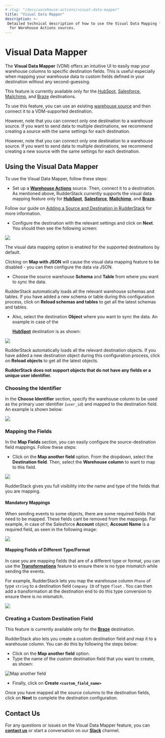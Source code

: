 ```yaml
---
# slug: "/docs/warehouse-actions/visual-data-mapper"
title: "Visual Data Mapper"
description: >-
 Detailed technical description of how to use the Visual Data Mapping feature
  for Warehouse Actions sources.
---
```


# Visual Data Mapper

The **Visual Data Mapper** \(VDM\) offers an intuitive UI to easily map your warehouse columns to specific destination fields. This is useful especially when mapping your warehouse data to custom fields defined in your destination without any second-guessing.

<div class="infoBlock">

  This feature is currently available only for the <a href="https://rudderstack.com/docs/destinations/crm/hubspot/">HubSpot</a>, <a href="https://rudderstack.com/docs/destinations/crm/salesforce/">Salesforce</a>, <a href="https://rudderstack.com/docs/destinations/marketing/mailchimp/">Mailchimp</a>, and <a href="https://rudderstack.com/docs/destinations//marketing/braze/">Braze</a> destinations.
</div>

<div class="successBlock">

To use this feature, you can use an existing <a href="https://rudderstack.com/docs/warehouse-actions/">warehouse source</a> and then connect it to a VDM-supported destination.

However, note that you can connect only one destination to a warehouse source. If you want to send data to multiple destinations, we recommend creating a source with the same settings for each destination.

However, note that you can connect only one destination to a warehouse source. If you want to send data to multiple destinations, we recommend creating a new source with the same settings for each destination.
</div>

## Using the Visual Data Mapper

To use the Visual Data Mapper, follow these steps:

- Set up a [**Warehouse Actions**](./) source. Then, connect it to a destination. As mentioned above, RudderStack currently supports the visual data mapping feature only for [**HubSpot**](https://rudderstack.com/docs/destinations/crm/hubspot/), [**Salesforce**](https://rudderstack.com/docs/destinations/crm/salesforce/), [**Mailchimp**](https://rudderstack.com/docs/destinations/marketing/mailchimp/), and [**Braze**](https://rudderstack.com/docs/destinations/marketing/braze/)**.**

<div class="infoBlock">

Follow our guide on <a href="https://rudderstack.com/docs/connections/adding-source-and-destination-rudderstack/">Adding a Source and Destination in RudderStack</a> for more information.

</div>

* Configure the destination with the relevant settings and click on **Next**. You should then see the following screen:

  
<img src="../assets/1 (28).png" />

<div class="successBlock">

The visual data mapping option is enabled for the supported destinations by default. 
</div>

<div class="warningBlock">

Clicking on **Map with JSON** will cause the visual data mapping feature to be disabled - you can then configure the data via JSON.
</div>

* Choose the source warehouse **Schema** and **Table** from where you want to sync the data.

<div class="successBlock">

RudderStack automatically loads all the relevant warehouse schemas and tables. If you have added a new schema or table during this configuration process, click on **Reload schemas and tables** to get all the latest schemas and tables.
</div>

* Also, select the destination **Object** where you want to sync the data. An example in case of the 

  [**HubSpot**](https://rudderstack.com/docs/destinations/crm/hubspot/) destination is as shown:

<img src="../assets/2 (31).png" />

<div class="successBlock">

RudderStack automatically loads all the relevant destination objects. If you have added a new destination object during this configuration process, click on **Reload objects** to get all the latest objects.
</div>

<div class="warningBlock">

**RudderStack does not support objects that do not have any fields or a unique user identifier.**
</div>

### Choosing the Identifier

In the **Choose Identifier** section, specify the warehouse column to be used as the primary user identifier \(`user_id`\) and mapped to the destination field. An example is shown below:

<img src="../assets/3 (28).png" />

### Mapping the Fields

In the **Map Fields** section, you can easily configure the source-destination field mappings. Follow these steps:

* Click on the **Map another field** option. From the dropdown, select the **Destination field**. Then, select the **Warehouse column** to want to map to this field.

<img src="../assets/image (96).png" />

<div class="successBlock">

RudderStack gives you full visibility into the name and type of the fields that you are mapping. 
</div>

#### Mandatory Mappings

When sending events to some objects, there are some required fields that need to be mapped. These fields cant be removed from the mappings. For example, in case of the Salesforce **Account** object, **Account Name** is a required field, as seen in the following image:

<img src="../assets/image (126).png" />

#### Mapping Fields of Different Type/Format

In case you are mapping fields that are of a different type or format, you can use the [**Transformations**](https://rudderstack.com/docs/transformations/) feature to ensure there is no type mismatch while sending the events. 

For example, RudderStack lets you map the warehouse column `Phone` of type `string` to a destination field `Company ID` of type `float` . You can then add a transformation at the destination end to do this type conversion to ensure there is no mismatch.

<img src="../assets/6 (23).png" />

### Creating a Custom Destination Field

<div class="warningBlock">

This feature is currently available only for the [**Braze**](https://rudderstack.com/docs/destinations/marketing/braze/) destination.
</div>

RudderStack also lets you create a custom destination field and map it to a warehouse column. You can do this by following the steps below:

* Click on the **Map another field** option. 
* Type the name of the custom destination field that you want to create, as shown:

<img src="../assets/visual.png" alt="Map another field" />

* Finally, click on **Create `<custom_field_name>`**

Once you have mapped all the source columns to the destination fields, click on **Next** to complete the destination configuration.

## Contact Us

For any questions or issues on the Visual Data Mapper feature, you can [**contact us**](mailto:%20docs@rudderstack.com) or start a conversation on our [**Slack**](https://rudderstack.com/join-rudderstack-slack-community) channel.
